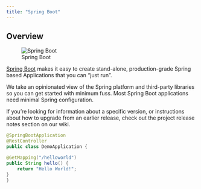 ```yaml
---
title: "Spring Boot"
---
```


## Overview

![Spring Boot](/images/springboot/springboot.png){.image-preview #spring-boot}

[Spring Boot](https://spring.io/) makes it easy to create stand-alone, production-grade Spring based Applications that you can "just run".

We take an opinionated view of the Spring platform and third-party libraries so you can get started with minimum fuss. Most Spring Boot applications need minimal Spring configuration.

If you’re looking for information about a specific version, or instructions about how to upgrade from an earlier release, check out the project release notes section on our wiki.

```java
@SpringBootApplication
@RestController
public class DemoApplication {

@GetMapping("/helloworld")
public String hello() {
    return "Hello World!";
}
}

```
